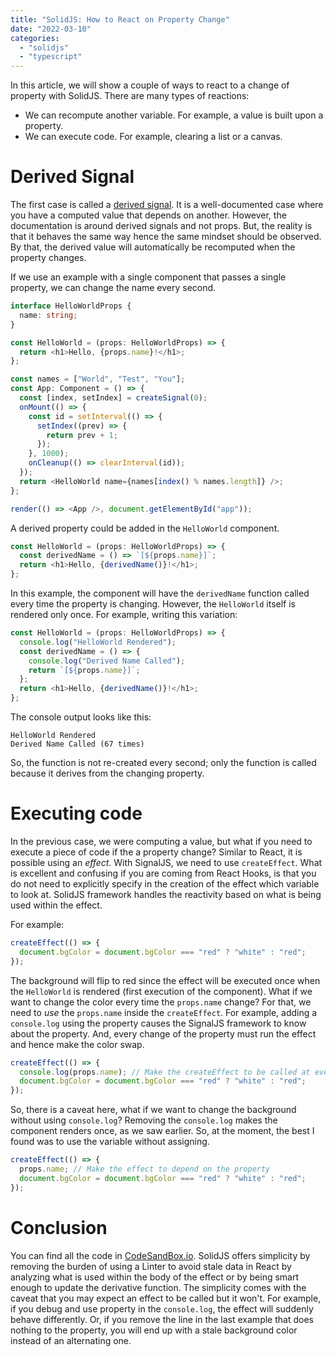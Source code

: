 ```yaml
---
title: "SolidJS: How to React on Property Change"
date: "2022-03-10"
categories:
  - "solidjs"
  - "typescript"
---
```

In this article, we will show a couple of ways to react to a change of property with SolidJS. There are many types of reactions:

- We can recompute another variable. For example, a value is built upon a property.
- We can execute code. For example, clearing a list or a canvas.

# Derived Signal

The first case is called a [derived signal](https://www.solidjs.com/tutorial/introduction_derived). It is a well-documented case where you have a computed value that depends on another. However, the documentation is around derived signals and not props. But, the reality is that it behaves the same way hence the same mindset should be observed. By that, the derived value will automatically be recomputed when the property changes.

If we use an example with a single component that passes a single property, we can change the name every second.
```typescript
interface HelloWorldProps {
  name: string;
}

const HelloWorld = (props: HelloWorldProps) => {
  return <h1>Hello, {props.name}!</h1>;
};

const names = ["World", "Test", "You"];
const App: Component = () => {
  const [index, setIndex] = createSignal(0);
  onMount(() => {
    const id = setInterval(() => {
      setIndex((prev) => {
        return prev + 1;
      });
    }, 1000);
    onCleanup(() => clearInterval(id));
  });
  return <HelloWorld name={names[index() % names.length]} />;
};

render(() => <App />, document.getElementById("app"));
```
A derived property could be added in the `HelloWorld` component.

```typescript
const HelloWorld = (props: HelloWorldProps) => {
  const derivedName = () => `[${props.name}]`;
  return <h1>Hello, {derivedName()}!</h1>;
};
```

In this example, the component will have the `derivedName` function called every time the property is changing. However, the `HelloWorld` itself is rendered only once. For example, writing this variation:

```typescript
const HelloWorld = (props: HelloWorldProps) => {
  console.log("HelloWorld Rendered");
  const derivedName = () => {
    console.log("Derived Name Called");
    return `[${props.name}]`;
  };
  return <h1>Hello, {derivedName()}!</h1>;
};
```

The console output looks like this:

```
HelloWorld Rendered 
Derived Name Called (67 times)
```
So, the function is not re-created every second; only the function is called because it derives from the changing property.

# Executing code
In the previous case, we were computing a value, but what if you need to execute a piece of code if the a property change? Similar to React, it is possible using an _effect_. With SignalJS, we need to use `createEffect`. What is excellent and confusing if you are coming from React Hooks, is that you do not need to explicitly specify in the creation of the effect which variable to look at. SolidJS framework handles the reactivity based on what is being used within the effect.

For example:

```typescript
createEffect(() => {
  document.bgColor = document.bgColor === "red" ? "white" : "red";
});
```
The background will flip to red since the effect will be executed once when the `HelloWorld` is rendered (first execution of the component). What if we want to change the color every time the `props.name` change? For that, we need to _use_ the `props.name` inside the `createEffect`. For example, adding a `console.log` using the property causes the SignalJS framework to know about the property. And, every change of the property must run the effect and hence make the color swap.

```typescript
createEffect(() => {
  console.log(props.name); // Make the createEffect to be called at every change of the property "name"
  document.bgColor = document.bgColor === "red" ? "white" : "red";
});
```

So, there is a caveat here, what if we want to change the background without using `console.log`? Removing the `console.log` makes the component renders once, as we saw earlier. So, at the moment, the best I found was to use the variable without assigning.

```typescript
createEffect(() => {
  props.name; // Make the effect to depend on the property
  document.bgColor = document.bgColor === "red" ? "white" : "red";
});
```

# Conclusion
You can find all the code in [CodeSandBox.io](https://codesandbox.io/s/solidjs-props-5omf9f?file=/src/index.tsx:393-551). SolidJS offers simplicity by removing the burden of using a Linter to avoid stale data in React by analyzing what is used within the body of the effect or by being smart enough to update the derivative function. The simplicity comes with the caveat that you may expect an effect to be called but it won't. For example, if you debug and use property in the `console.log`, the effect will suddenly behave differently. Or, if you remove the line in the last example that does nothing to the property, you will end up with a stale background color instead of an alternating one.